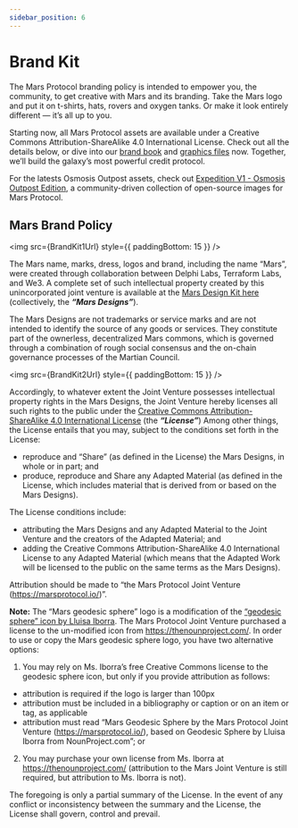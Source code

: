 ```yaml
---
sidebar_position: 6
---
```



# Brand Kit

The Mars Protocol branding policy is intended to empower you, the community, to get creative with Mars and its branding. Take the Mars logo and put it on t-shirts, hats, rovers and oxygen tanks. Or make it look entirely different — it’s all up to you.

Starting now, all Mars Protocol assets are available under a Creative Commons Attribution-ShareAlike 4.0 International License. Check out all the details below, or dive into our [brand book](https://www.figma.com/community/file/1087694153191955817) and [graphics files](https://drive.google.com/drive/folders/17NKP9vAdTfAY5ULGSh2T7EKZUQqnFjrt) now. Together, we’ll build the galaxy’s most powerful credit protocol.

For the latests Osmosis Outpost assets, check out [Expedition V1 - Osmosis Outpost Edition](https://www.figma.com/community/file/1202258566405959687), a community-driven collection of open-source images for Mars Protocol.

## Mars Brand Policy 

<img src={BrandKit1Url} style={{ paddingBottom: 15 }} />

The Mars name, marks, dress, logos and brand, including the name “Mars”, were created through collaboration between Delphi Labs, Terraform Labs, and We3. A complete set of such intellectual property created by this unincorporated joint venture is available at the [Mars Design Kit here](https://drive.google.com/drive/folders/17NKP9vAdTfAY5ULGSh2T7EKZUQqnFjrt) (collectively, the ***“Mars Designs”***).

The Mars Designs are not trademarks or service marks and are not intended to identify the source of any goods or services. They constitute part of the ownerless, decentralized Mars commons, which is governed through a combination of rough social consensus and the on-chain governance processes of the Martian Council.

<img src={BrandKit2Url} style={{ paddingBottom: 15 }} />

Accordingly, to whatever extent the Joint Venture possesses intellectual property rights in the Mars Designs, the Joint Venture hereby licenses all such rights to the public under the [Creative Commons Attribution-ShareAlike 4.0 International License](https://creativecommons.org/licenses/by-sa/4.0/legalcode) (the ***“License”***) Among other things, the License entails that you may, subject to the conditions set forth in the License:

- reproduce and “Share” (as defined in the License) the Mars Designs, in whole or in part; and
- produce, reproduce and Share any Adapted Material (as defined in the License, which includes material that is derived from or based on the Mars Designs).

The License conditions include:

- attributing the Mars Designs and any Adapted Material to the Joint Venture and the creators of the Adapted Material; and
- adding the Creative Commons Attribution-ShareAlike 4.0 International License to any Adapted Material (which means that the Adapted Work will be licensed to the public on the same terms as the Mars Designs).

Attribution should be made to “the Mars Protocol Joint Venture (https://marsprotocol.io/)”.

**Note:** The “Mars geodesic sphere” logo is a modification of the [“geodesic sphere” icon by Lluisa Iborra](https://thenounproject.com/icon/geodesic-sphere-893510/). The Mars Protocol Joint Venture purchased a license to the un-modified icon from https://thenounproject.com/. In order to use or copy the Mars geodesic sphere logo, you have two alternative options:

1. You may rely on Ms. Iborra’s free Creative Commons license to the geodesic sphere icon, but only if you provide attribution as follows:

- attribution is required if the logo is larger than 100px
- attribution must be included in a bibliography or caption or on an item or tag, as applicable
- attribution must read “Mars Geodesic Sphere by the Mars Protocol Joint Venture (https://marsprotocol.io/), based on Geodesic Sphere by Lluisa Iborra from NounProject.com”; or

2. You may purchase your own license from Ms. Iborra at https://thenounproject.com/ (attribution to the Mars Joint Venture is still required, but attribution to Ms. Iborra is not).

The foregoing is only a partial summary of the License. In the event of any conflict or inconsistency between the summary and the License, the License shall govern, control and prevail.